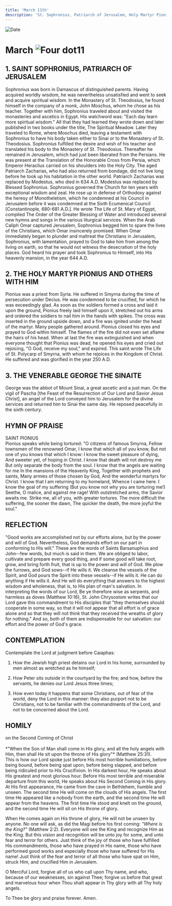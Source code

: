 ```yaml
---
title: 'March 11th'
description: 'St. Sophronius, Patriarch of Jerusalem, Holy Martyr Pionius and Others with Him, Venerable George the Sinaite'
---
```


<RunningHead />
<Image src="/title-imprint.png" height={68} width={50} alt="Date" className="title-imprint"/>

# <div id="date">March <Image className="four-dot" src="/four-dot.png" height={15} width={15} alt="Four dot" />11</div>

## 1. SAINT SOPHRONIUS, PATRIARCH OF JERUSALEM

Sophronius was born in Damascus of distinguished parents. Having acquired worldly wisdom, he was nevertheless unsatisfied and went to seek and acquire spiritual wisdom. In the Monastery of St. Theodosius, he found himself in the company of a monk, John Moschus, whom he chose as his teacher. Together with him, Sophronius traveled about and visited the monasteries and ascetics in Egypt. His watchword was: "Each day learn more spiritual wisdom." All that they had learned they wrote down and later published in two books under the title, The Spiritual Meadow. Later they traveled to Rome, where Moschus died, leaving a testament with Sophronius to have his body taken either to Sinai or to the Monastery of St. Theodosius. Sophronius fulfilled the desire and wish of his teacher and translated his body to the Monastery of St. Theodosius. Thereafter he remained in Jerusalem, which had just been liberated from the Persians. He was present at the Translation of the Honorable Cross from Persia, which Emperor Heraclius carried on his shoulders into the Holy City. The aged Patriarch Zacharias, who had also returned from bondage, did not live long before he took up his habitation in the other world. Patriarch Zacharias was replaced by Modestus, who died in 634 A.D. Modestus was replaced by Blessed Sophronius. Sophronius governed the Church for ten years with exceptional wisdom and zeal. He rose up in defense of Orthodoxy against the heresy of Monotheletism, which he condemned at his Council in Jerusalem before it was condemned at the Sixth Ecumenical Council [Constantinople, 680-681 A.D.]. He wrote The Life of St. Mary of Egypt, complied The Order of the Greater Blessing of Water and introduced several new hymns and songs in the various liturgical services. When the Arab Caliph Omar captured Jerusalem, Sophronius begged him to spare the lives of the Christians, which Omar insincerely promised. When Omar immediately began to plunder and maltreat the Christians in Jerusalem, Sophronius, with lamentation, prayed to God to take him from among the living on earth, so that he would not witness the desecration of the holy places. God heard his prayer and took Sophronius to Himself, into His heavenly mansion, in the year 644 A.D.

## 2. THE HOLY MARTYR PIONIUS AND OTHERS WITH HIM

Pionius was a priest from Syria. He suffered in Smyrna during the time of persecution under Decius. He was condemned to be crucified, for which he was exceedingly glad. As soon as the soldiers formed a cross and laid it upon the ground, Pionius freely laid himself upon it, stretched out his arms and ordered the soldiers to nail him in the hands with spikes. The cross was inserted in the ground upside down, and a fire was ignited under the head of the martyr. Many people gathered around. Pionius closed his eyes and prayed to God within himself. The flames of the fire did not even set aflame the hairs of his head. When at last the fire was extinguished and when everyone thought that Pionius was dead, he opened his eyes and cried out rejoicing, "O God, receive my soul," and expired. This saint wrote The Life of St. Polycarp of Smyrna, with whom he rejoices in the Kingdom of Christ. He suffered and was glorified in the year 250 A.D.

## 3. THE VENERABLE GEORGE THE SINAITE

George was the abbot of Mount Sinai, a great ascetic and a just man. On the vigil of Pascha [the Feast of the Resurrection of Our Lord and Savior Jesus Christ], an angel of the Lord conveyed him to Jerusalem for the divine services and returned him to Sinai the same day. He reposed peacefully in the sixth century.


## HYMN OF PRAISE
<div style={{textAlign:'center', color:'crimson', fontWeight:'bold'}}>
SAINT PIONIUS
</div>
Pionius speaks while being tortured:  
"O citizens of famous Smyrna,  
Fellow townsmen of the renowned Omar,  
I know that which all of you know,  
But not one of you knows that which I know:  
I know the sweet pleasure of dying,  
And sweeter yet, of hoping in Christ.  
I know that death will not destroy me  
But only separate the body from the soul.  
I know that the angels are waiting for me  
In the mansions of the Heavenly King,  
Together with prophets and saints,  
Many armies of those chosen by God,  
And the wonderful martyrs for Christ.  
I know that I am returning to my homeland,  
Whence I came here.  
I know the goal of my suffering  
(But you know not why you are torturing me!)  
Seethe, O malice, and against me rage!  
With outstretched arms, the Savior awaits me.  
Strike me, all of you, with greater tortures.  
The more difficult the suffering, the sooner the dawn,  
The quicker the death, the more joyful the soul."  


## REFLECTION

"Good works are accomplished not by our efforts alone, but by the power and will of God. Nevertheless, God demands effort on our part in conforming to His will." These are the words of Saints Barsanuphius and John--few words, but much is said in them. We are obliged to labor, cultivate and prepare every good thing, and if some good will take root, grow, and bring forth fruit, that is up to the power and will of God. We plow the furrows, and God sows--if He wills it. We cleanse the vessels of the Spirit, and God pours the Spirit into these vessels--if He wills it. He can do anything if He wills it. And He will do everything that answers to the highest wisdom and wholeness, that is, to His plan of man's salvation. In interpreting the words of our Lord, Be ye therefore wise as serpents, and harmless as doves (Matthew 10:16), St. John Chrysostom writes that our Lord gave this commandment to His disciples that "they themselves should cooperate in some way, so that it will not appear that all effort is of grace alone and so that they will not think that they received the wreaths of glory for nothing." And so, both of them are indispensable for our salvation: our effort and the power of God's grace.


## CONTEMPLATION

Contemplate the Lord at judgment before Caiaphas:

1. How the Jewish high priest detains our Lord in his home, surrounded by men almost as wretched as he himself;

2. How Peter sits outside in the courtyard by the fire; and how, before the servants, he denies our Lord Jesus three times;

3. How even today it happens that some Christians, out of fear of the world, deny the Lord in this manner: they also purport not to be Christians, not to be familiar with the commandments of the Lord, and not to be concerned about the Lord.


## HOMILY
<div style={{textAlign:'center', color:'crimson', fontWeight:'bold'}}>
on the Second Coming of Christ
</div><br />
<div style={{textAlign:'right'}}>
*"When the Son of Man shall come in His glory, and all the holy angels with Him, then shall He sit upon the throne of His glory"* (Matthew 25:31).
</div>
This is how our Lord spoke just before His most horrible humiliations, before being bound, before being spat upon, before being slapped, and before being ridiculed prior to His Crucifixion. In His darkest hour, He speaks about His greatest and most glorious hour. Before His most terrible and miserable departure from this world, He speaks about His Second Coming in His glory. At His first appearance, He came from the cave in Bethlehem, humble and unseen. The second time He will come on the clouds of His angels. The first time He appeared like a nobody from the earth, and the second time He will appear from the heavens. The first time He stood and knelt on the ground, and the second time He will sit on His throne of glory.

When He comes again on His throne of glory, He will not be unseen by anyone. No one will ask, as did the Magi before his first coming: *"Where is the King?"* (Matthew 2:2). Everyone will see the King and recognize Him as the King. But this vision and recognition will be unto joy for some, and unto fear and terror for others. Just think of the joy of those who have fulfilled His commandments, those who have prayed in His name, those who have performed good works and especially those who have suffered for His name! Just think of the fear and terror of all those who have spat on Him, struck Him, and crucified Him in Jerusalem.

O Merciful Lord, forgive all of us who call upon Thy name, and who, because of our weaknesses, sin against Thee; forgive us before that great and marvelous hour when Thou shalt appear in Thy glory with all Thy holy angels.

To Thee be glory and praise forever. Amen.